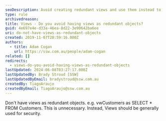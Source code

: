 ```yaml
---
seoDescription: Avoid creating redundant views and use them instead to enhance database security.
type: rule
archivedreason:
title: Views - Do you avoid having views as redundant objects?
guid: 4e697e4e-d33a-46ea-8d22-3e90642ba6ee
uri: do-not-have-views-as-redundant-objects
created: 2019-11-07T20:59:16.000Z
authors:
  - title: Adam Cogan
    url: https://ssw.com.au/people/adam-cogan
related: []
redirects:
  - views-do-you-avoid-having-views-as-redundant-objects
lastUpdated: 2024-06-08T03:27:17.000Z
lastUpdatedBy: Brady Stroud [SSW]
lastUpdatedByEmail: bradystroud@ssw.com.au
createdBy: TiagoAraujo
createdByEmail: TiagoAraujo@ssw.com.au
---
```


Don't have views as redundant objects. e.g. vwCustomers as SELECT \* FROM Customers. This is unnecessary. Instead, Views should be generally used for security.
